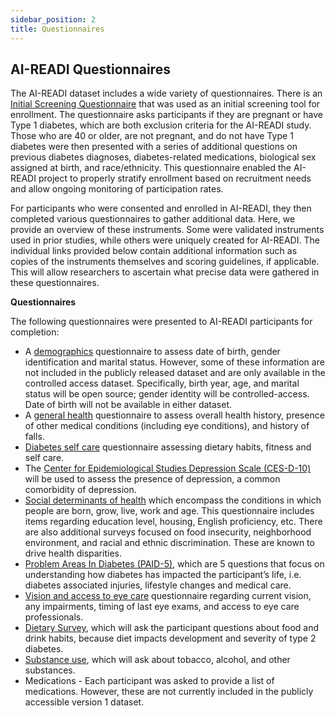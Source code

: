 ```yaml
---
sidebar_position: 2
title: Questionnaires
---
```



## AI-READI Questionnaires

The AI-READI dataset includes a wide variety of questionnaires. There is an [Initial Screening Questionnaire](https://docs.google.com/document/d/1_WieczBogrRwijyicWKF5bm5qyCGk3p1/edit?usp=sharing&ouid=108564693226218799120&rtpof=true&sd=true) that was used as an initial screening tool for enrollment. The questionnaire asks participants if they are pregnant or have Type 1 diabetes, which are both exclusion criteria for the AI-READI study. Those who are 40 or older, are not pregnant, and do not have Type 1 diabetes were then presented with a series of additional questions on previous diabetes diagnoses, diabetes-related medications, biological sex assigned at birth, and race/ethnicity. This questionnaire enabled the AI-READI project to properly stratify enrollment based on recruitment needs and allow ongoing monitoring of participation rates.

For participants who were consented and enrolled in AI-READI, they then completed various questionnaires to gather additional data. Here, we provide an overview of these instruments. Some were validated instruments used in prior studies, while others were uniquely created for AI-READI. The individual links provided below contain additional information such as copies of the instruments themselves and scoring guidelines, if applicable. This will allow researchers to ascertain what precise data were gathered in these questionnaires.

**Questionnaires**

The following questionnaires were presented to AI-READI participants for completion:

* A [demographics](https://docs.google.com/document/d/1h0CyvX8CDeRr4JL-cGOGMgOwtZheOeZc/edit?usp=sharing&ouid=108564693226218799120&rtpof=true&sd=true) questionnaire to assess date of birth, gender identification and marital status. However, some of these information are not included in the publicly released dataset and are only available in the controlled access dataset. Specifically, birth year, age, and marital status will be open source; gender identity will be controlled-access. Date of birth will not be available in either dataset.
* A [general health](https://docs.google.com/document/d/1CCDHKnZaUMxEcDsaA7j2pgC55V2kkJY2/edit?usp=sharing&ouid=108564693226218799120&rtpof=true&sd=true) questionnaire to assess overall health history, presence of other medical conditions (including eye conditions), and history of falls.
* [Diabetes self care](https://docs.google.com/document/d/1BWTXEa7oTjA4-8DvuvVjecGKRzTCdiKt/edit?usp=sharing&ouid=108564693226218799120&rtpof=true&sd=true) questionnaire assessing dietary habits, fitness and self care.
* The [Center for Epidemiological Studies Depression Scale (CES-D-10)](https://docs.google.com/document/d/1x-_KJHIISwQJ5cr4kEzThBUFKUw_ap-O/edit) will be used to assess the presence of depression, a common comorbidity of depression.
* [Social determinants of health](https://docs.google.com/document/d/1w8WbcZ9IBUvLglyZrIW7DvFv68xNZ6fL1FmZK5rPdd0/edit) which encompass the conditions in which people are born, grow, live, work and age. This questionnaire includes items regarding education level, housing, English proficiency, etc. There are also additional surveys focused on food insecurity, neighborhood environment, and racial and ethnic discrimination. These are known to drive health disparities.
* [Problem Areas In Diabetes (PAID-5)](https://docs.google.com/document/d/1T4qjTiP3YL6Rqw_BOW9iMJQ7GfoGQxCv/edit?usp=sharing&ouid=108564693226218799120&rtpof=true&sd=true), which are 5 questions that focus on understanding how diabetes has impacted the participant’s life, i.e. diabetes associated injuries, lifestyle changes and medical care.
* [Vision and  access to eye care](https://docs.google.com/document/d/1D6IndNJIaAkPDODRzPOjE3nYGn_Cz15b-b-8LCjBFpg/edit?usp=sharing) questionnaire regarding current vision, any impairments, timing of last eye exams, and access to eye care professionals.
* [Dietary Survey](https://docs.google.com/document/d/16oDlCIZvkgsEx3pKBrvt2NNKRO6um8esntHq16_LOJc/edit?usp=drive_link), which will ask the participant questions about food and drink habits, because diet impacts development and severity of type 2 diabetes.
* [Substance use](https://docs.google.com/document/d/1t44c8wtn1kq8dt6LJ6e2lVBrHpUuChIW9hcJLUlpJ0Q/edit?usp=sharing), which will ask about tobacco, alcohol, and other substances.
* Medications - Each participant was asked to provide a list of medications. However, these are not currently included in the publicly accessible version 1 dataset.


<PageFeedback />
